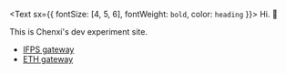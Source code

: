 <Text sx={{ fontSize: [4, 5, 6], fontWeight: `bold`, color: `heading` }}>
  Hi. 👋
</Text>

This is Chenxi's dev experiment site.

- [IFPS gateway](https://ipfs.chenxi.dev)
- [ETH gateway](https://eth.chenxi.dev)
